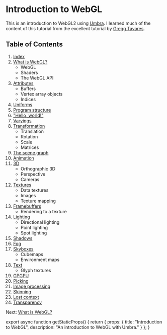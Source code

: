 
# Introduction to WebGL
This is an introduction to WebGL2 using [Umbra](https://umbra.lakuna.pw).
I learned much of the content of this tutorial from the excellent tutorial by [Gregg Tavares](https://webgl2fundamentals.org).

## Table of Contents
1. [Index](/webgl)
2. [What is WebGL?](/webgl/what-is)
    * WebGL
    * Shaders
    * The WebGL API
3. [Attributes](/webgl/attributes)
    * Buffers
    * Vertex array objects
    * Indices
4. [Uniforms](/webgl/uniforms)
5. [Program structure](/webgl/program-structure)
6. ["Hello, world!"](/webgl/hello-world)
7. [Varyings](/webgl/varyings)
8. [Transformation](/webgl/transformation)
    * Translation
    * Rotation
    * Scale
    * Matrices
9. [The scene graph](/webgl/scene-graph)
10. [Animation](/webgl/animation)
11. [3D](/webgl/3d)
    * Orthographic 3D
    * Perspective
    * Cameras
12. [Textures](/webgl/textures)
    * Data textures
    * Images
    * Texture mapping
13. [Framebuffers](/webgl/framebuffers)
    * Rendering to a texture
14. [Lighting](/webgl/lighting)
    * Directional lighting
    * Point lighting
    * Spot lighting
15. [Shadows](/webgl/shadows)
16. [Fog](/webgl/fog)
17. [Skyboxes](/webgl/skyboxes)
    * Cubemaps
    * Environment maps
18. [Text](/webgl/text)
    * Glyph textures
19. [GPGPU](/webgl/gpgpu)
20. [Picking](/webgl/picking)
21. [Image processing](/webgl/image-processing)
22. [Skinning](/webgl/skinning)
23. [Lost context](/webgl/lost-context)
24. [Transparency](/webgl/transparency)

Next: [What is WebGL?](/webgl/what-is)


export async function getStaticProps() {
  return {
    props: {
      title: "Introduction to WebGL",
      description: "An introduction to WebGL with Umbra."
    }
  };
}
